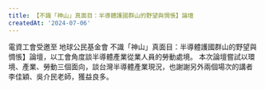 ```yaml
---
title: 【不識「神山」真面目：半導體護國群山的野望與惆悵】論壇
createdAt: '2024-07-06'
---
```


電資工會受邀至 地球公民基金會 不識「神山」真面目：半導體護國群山的野望與惆悵】論壇，以工會角度談半導體產業從業人員的勞動處境。
本次論壇嘗試以環境、產業、勞動三個面向，談台灣半導體產業現況，也謝謝另外兩個場次的講者 李佳穎、吳介民老師，獲益良多。
